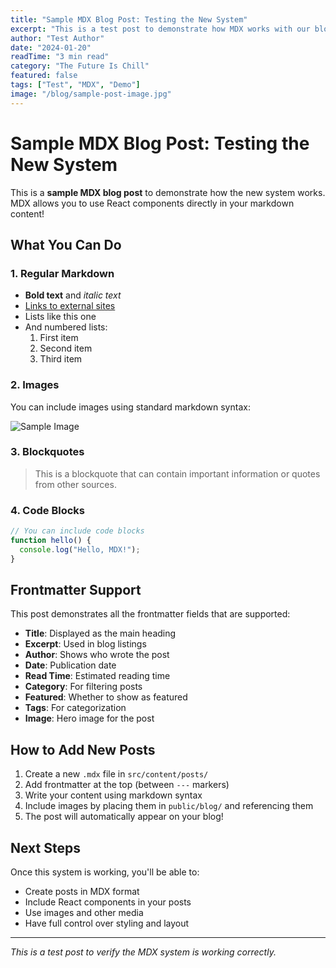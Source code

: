 ```yaml
---
title: "Sample MDX Blog Post: Testing the New System"
excerpt: "This is a test post to demonstrate how MDX works with our blog system, including images and React components."
author: "Test Author"
date: "2024-01-20"
readTime: "3 min read"
category: "The Future Is Chill"
featured: false
tags: ["Test", "MDX", "Demo"]
image: "/blog/sample-post-image.jpg"
---
```


# Sample MDX Blog Post: Testing the New System

This is a **sample MDX blog post** to demonstrate how the new system works. MDX allows you to use React components directly in your markdown content!

## What You Can Do

### 1. **Regular Markdown**
- **Bold text** and *italic text*
- [Links to external sites](https://example.com)
- Lists like this one
- And numbered lists:
  1. First item
  2. Second item
  3. Third item

### 2. **Images**
You can include images using standard markdown syntax:

![Sample Image](/blog/sample-post-image.jpg)

### 3. **Blockquotes**
> This is a blockquote that can contain important information or quotes from other sources.

### 4. **Code Blocks**
```javascript
// You can include code blocks
function hello() {
  console.log("Hello, MDX!");
}
```

## Frontmatter Support

This post demonstrates all the frontmatter fields that are supported:

- **Title**: Displayed as the main heading
- **Excerpt**: Used in blog listings
- **Author**: Shows who wrote the post
- **Date**: Publication date
- **Read Time**: Estimated reading time
- **Category**: For filtering posts
- **Featured**: Whether to show as featured
- **Tags**: For categorization
- **Image**: Hero image for the post

## How to Add New Posts

1. Create a new `.mdx` file in `src/content/posts/`
2. Add frontmatter at the top (between `---` markers)
3. Write your content using markdown syntax
4. Include images by placing them in `public/blog/` and referencing them
5. The post will automatically appear on your blog!

## Next Steps

Once this system is working, you'll be able to:
- Create posts in MDX format
- Include React components in your posts
- Use images and other media
- Have full control over styling and layout

---

*This is a test post to verify the MDX system is working correctly.*